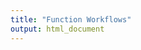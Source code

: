 ```yaml
---
title: "Function Workflows"
output: html_document
---
```


<!-- ```{r global_options, include=FALSE} -->
<!-- knitr::opts_chunk$set(echo=FALSE, warning=FALSE,message=FALSE, cache=FALSE) -->
<!-- ``` -->


<!-- ```{r setup} -->
<!-- library(ClinicoPath) -->


<!-- ``` -->



<!-- ```{r} -->

<!-- functionsClinicoPath <- getNamespaceExports(ns = "ClinicoPath") -->

<!-- functionsClinicoPath <- c( -->
<!--     "tableone", -->
<!--     "summarydata", -->
<!--     "reportcat", -->
<!--     "alluvial", -->
<!--     "agepyramid", -->

<!--     "crosstable", -->

<!--     # Survival -->
<!--     "survival", -->
<!--     "multisurvival", -->
<!--     "oddsratio", -->

<!--     # Agreement -->
<!--     "agreement", -->

<!--     # Decision -->
<!--     "decision", -->
<!--     "decisioncalculator", -->

<!--     # JJ Functions -->
<!--     "statsplot2", -->
<!--     "jjbarstats", -->
<!--     "jjbetweenstats", -->
<!--     "jjcorrmat", -->
<!--     "jjdotplotstats", -->
<!--     "jjhistostats", -->
<!--     "jjpiestats", -->
<!--     "jjscatterstats", -->
<!--     "jjwithinstats" -->
<!-- ) -->

<!-- ``` -->



<!-- ```{r include=FALSE} -->

<!-- out = NULL -->
<!-- for (i in 1:length(functionsClinicoPath)) { -->
<!--   value.to.match <- functionsClinicoPath[i] -->
<!--   out = c(out, -->
<!--           knitr::knit_expand(here::here('vignettes', '_wf_child.Rmd')) -->
<!--   ) -->
<!--   } -->

<!-- ``` -->

<!-- `r paste(knitr::knit(text = out), collapse = '\n')` -->

